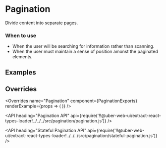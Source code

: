 <!--
Copyright (c) 2018 Uber Technologies, Inc.

This source code is licensed under the MIT license found in the
LICENSE file in the root directory of this source tree.
-->





# Pagination

Divide content into separate pages.

### When to use

- When the user will be searching for information rather than scanning.
- When the user must maintain a sense of position amonst the paginated elements.

## Examples

<Example title="Controlled" path="examples/pagination/controlled.js">
  <Controlled />
</Example>

<Example title="Uncontrolled" path="examples/pagination/uncontrolled.js">
  <Uncontrolled />
</Example>

<Example title="Custom Labels" path="examples/pagination/labels.js">
  <Labels />
</Example>

<Example title="Overrides" path="examples/pagination/overrides.js">
  <Customization />
</Example>

## Overrides

<Overrides
  name="Pagination"
  component={PaginationExports}
  renderExample={props => (
    <StatefulPagination numPages={10} overrides={props.overrides} />
  )}
/>

<API
  heading="Pagination API"
  api={require('!!@uber-web-ui/extract-react-types-loader!../../../src/pagination/pagination.js')}
/>

<API
  heading="Stateful Pagination API"
  api={require('!!@uber-web-ui/extract-react-types-loader!../../../src/pagination/stateful-pagination.js')}
/>

